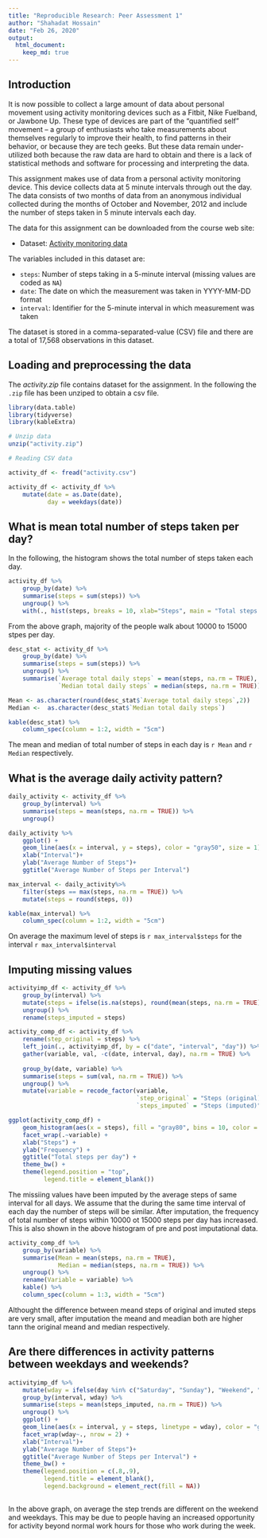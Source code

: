 ```yaml
---
title: "Reproducible Research: Peer Assessment 1"
author: "Shahadat Hossain"
date: "Feb 26, 2020"
output: 
  html_document:
    keep_md: true
---
```


## Introduction
It is now possible to collect a large amount of data about personal movement using activity monitoring devices such as a Fitbit, Nike Fuelband, or Jawbone Up. These type of devices are part of the “quantified self” movement – a group of enthusiasts who take measurements about themselves regularly to improve their health, to find patterns in their behavior, or because they are tech geeks. But these data remain under-utilized both because the raw data are hard to obtain and there is a lack of statistical methods and software for processing and interpreting the data.

This assignment makes use of data from a personal activity monitoring device. This device collects data at 5 minute intervals through out the day. The data consists of two months of data from an anonymous individual collected during the months of October and November, 2012 and include the number of steps taken in 5 minute intervals each day.

The data for this assignment can be downloaded from the course web site:

* Dataset: [Activity monitoring data](https://d396qusza40orc.cloudfront.net/repdata%2Fdata%2Factivity.zip) 

The variables included in this dataset are:

- `steps`: Number of steps taking in a 5-minute interval (missing values are coded as `NA`)
- `date`: The date on which the measurement was taken in YYYY-MM-DD format
- `interval`: Identifier for the 5-minute interval in which measurement was taken
 
The dataset is stored in a comma-separated-value (CSV) file and there are a total of 17,568 observations in this dataset. 

## Loading and preprocessing the data
The *activity.zip* file contains dataset for the assignment. In the following the `.zip` file has been unziped to obtain a csv file.

```r
library(data.table)
library(tidyverse)
library(kableExtra)

# Unzip data
unzip("activity.zip")

# Reading CSV data

activity_df <- fread("activity.csv")

activity_df <- activity_df %>% 
    mutate(date = as.Date(date),
           day = weekdays(date))

```


## What is mean total number of steps taken per day?

In the following, the histogram shows the total number of steps taken each day.

```r
activity_df %>%
    group_by(date) %>% 
    summarise(steps = sum(steps)) %>% 
    ungroup() %>%
    with(., hist(steps, breaks = 10, xlab="Steps", main = "Total steps per day", col = "gray80"))
```

From the above graph, majority of the people walk about 10000 to 15000 stpes per day.

```r
desc_stat <- activity_df %>%
    group_by(date) %>% 
    summarise(steps = sum(steps)) %>% 
    ungroup() %>%
    summarise(`Average total daily steps` = mean(steps, na.rm = TRUE),
              `Median total daily steps` = median(steps, na.rm = TRUE))

Mean <- as.character(round(desc_stat$`Average total daily steps`,2))
Median <-  as.character(desc_stat$`Median total daily steps`)

kable(desc_stat) %>%
    column_spec(column = 1:2, width = "5cm")
```

The mean and median of total number of steps in each day is `r Mean` and `r Median` respectively.


## What is the average daily activity pattern?
```r
daily_activity <- activity_df %>% 
    group_by(interval) %>% 
    summarise(steps = mean(steps, na.rm = TRUE)) %>%
    ungroup()

daily_activity %>%
    ggplot() + 
    geom_line(aes(x = interval, y = steps), color = "gray50", size = 1) +
    xlab("Interval")+
    ylab("Average Number of Steps")+
    ggtitle("Average Number of Steps per Interval")

```

```r
max_interval <- daily_activity%>% 
    filter(steps == max(steps, na.rm = TRUE)) %>% 
    mutate(steps = round(steps, 0))

kable(max_interval) %>%
    column_spec(column = 1:2, width = "5cm")
```


On average the maximum level of steps is `r max_interval$steps` for the interval `r max_interval$interval`


## Imputing missing values

```r
activityimp_df <- activity_df %>%
    group_by(interval) %>% 
    mutate(steps = ifelse(is.na(steps), round(mean(steps, na.rm = TRUE),0), steps)) %>% 
    ungroup() %>% 
    rename(steps_imputed = steps)

activity_comp_df <- activity_df %>%
    rename(step_original = steps) %>%
    left_join(., activityimp_df, by = c("date", "interval", "day")) %>%
    gather(variable, val, -c(date, interval, day), na.rm = TRUE) %>%
    
    group_by(date, variable) %>%
    summarise(steps = sum(val, na.rm = TRUE)) %>%
    ungroup() %>%
    mutate(variable = recode_factor(variable, 
                                    `step_original` = "Steps (original)",
                                    `steps_imputed` = "Steps (imputed)"))

ggplot(activity_comp_df) +
    geom_histogram(aes(x = steps), fill = "gray80", bins = 10, color = "gray50") + 
    facet_wrap(.~variable) + 
    xlab("Steps") +
    ylab("Frequency") +
    ggtitle("Total steps per day") + 
    theme_bw() +
    theme(legend.position = "top", 
          legend.title = element_blank())

```

The missiing values have been imputed by the average steps of same interval for all days. We assume that the during the same time interval of each day the number of steps will be similar. After imputation, the frequency of total number of steps within 10000 ot 15000 steps per day has increased. This is also shown in the above histogram of pre and post imputational data.


```r
activity_comp_df %>% 
    group_by(variable) %>% 
    summarise(Mean = mean(steps, na.rm = TRUE),
              Median = median(steps, na.rm = TRUE)) %>%
    ungroup() %>% 
    rename(Variable = variable) %>%
    kable() %>%
    column_spec(column = 1:3, width = "5cm")
```

Althought the difference between meand steps of original and imuted steps are very small, after imputation the meand and meadian both are higher tann the original meand and median respectively.



## Are there differences in activity patterns between weekdays and weekends?

```r
activityimp_df %>%
    mutate(wday = ifelse(day %in% c("Saturday", "Sunday"), "Weekend", "Weekday")) %>%
    group_by(interval, wday) %>%
    summarise(steps = mean(steps_imputed, na.rm = TRUE)) %>%
    ungroup() %>% 
    ggplot() + 
    geom_line(aes(x = interval, y = steps, linetype = wday), color = "gray50", size = 1) +
    facet_wrap(wday~., nrow = 2) +
    xlab("Interval")+
    ylab("Average Number of Steps")+
    ggtitle("Average Number of Steps per Interval") +
    theme_bw() +
    theme(legend.position = c(.8,.9), 
          legend.title = element_blank(),
          legend.background = element_rect(fill = NA))
    
```

In the above graph, on average the step trends are different on the weekend and weekdays. This may be due to people having an increased opportunity for activity beyond normal work hours for those who work during the week.

